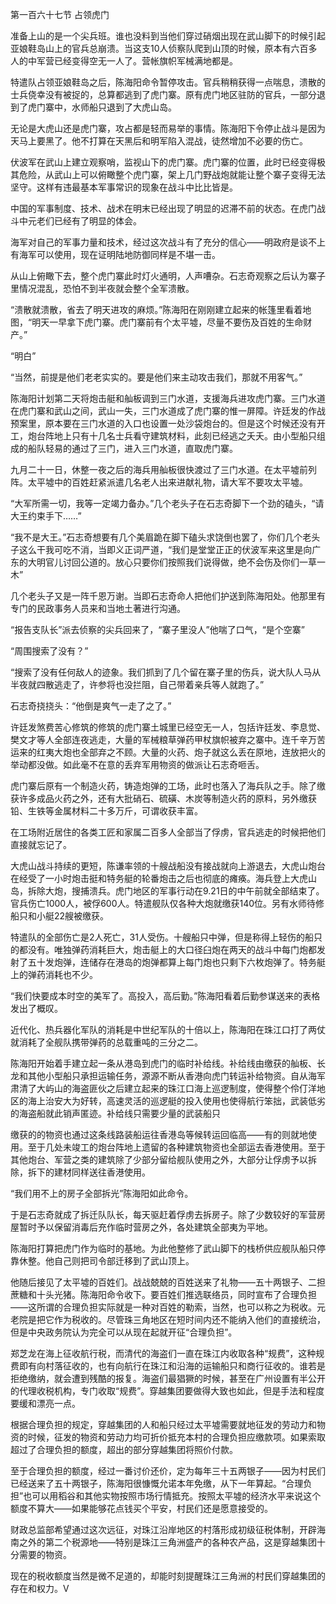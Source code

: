 

第一百六十七节 占领虎门

准备上山的是一个尖兵班。谁也没料到当他们穿过硝烟出现在武山脚下的时候引起亚娘鞋岛山上的官兵总崩溃。当这支10人侦察队爬到山顶的时候，原本有六百多人的中军营已经变得空无一人了。营帐旗帜军械满地都是。

特遣队占领亚娘鞋岛之后，陈海阳命令暂停攻击。官兵稍稍获得一点喘息，溃散的士兵侥幸没有被捉的，总算都逃到了虎门寨。原有虎门地区驻防的官兵，一部分退到了虎门寨中，水师船只退到了大虎山岛。

无论是大虎山还是虎门寨，攻占都是轻而易举的事情。陈海阳下令停止战斗是因为天马上要黑了。他不打算在天黑后和明军陷入混战，徒然增加不必要的伤亡。

伏波军在武山上建立观察哨，监视山下的虎门寨。虎门寨的位置，此时已经变得极其危险，从武山上可以俯瞰整个虎门寨，架上几门野战炮就能让整个寨子变得无法坚守。这样有违最基本军事常识的现象在战斗中比比皆是。

中国的军事制度、技术、战术在明末已经出现了明显的迟滞不前的状态。在虎门战斗中元老们已经有了明显的体会。

海军对自己的军事力量和技术，经过这次战斗有了充分的信心――明政府是谈不上有海军可以使用，现在证明陆地防御同样是不堪一击。

从山上俯瞰下去，整个虎门寨此时灯火通明，人声嘈杂。石志奇观察之后认为寨子里情况混乱，恐怕不到半夜就会整个全军溃散。

“溃散就溃散，省去了明天进攻的麻烦。”陈海阳在刚刚建立起来的帐篷里看着地图，“明天一早拿下虎门寨。虎门寨前有个太平墟，尽量不要伤及百姓的生命财产。”

“明白”

“当然，前提是他们老老实实的。要是他们来主动攻击我们，那就不用客气。”

陈海阳计划第二天将炮击艇和舢板调到三门水道，支援海兵进攻虎门寨。三门水道在虎门寨和武山之间，武山一失，三门水道成了虎门寨的惟一屏障。许廷发的作战预案里，原本要在三门水道的入口也设置一处沙袋炮台的。但是这个时候还没有开工，炮台阵地上只有十几名士兵看守建筑材料，此刻已经逃之夭夭。由小型船只组成的船队轻易的通过了三门，进入三门水道，直取虎门寨。

九月二十一日，休整一夜之后的海兵用舢板很快渡过了三门水道。在太平墟前列阵。太平墟中的百姓赶紧派遣几名老人出来进献礼物，请大军不要攻太平墟。

“大军所需一切，我等一定竭力备办。”几个老头子在石志奇脚下一个劲的磕头，“请大王约束手下……”

“我不是大王。”石志奇想要有几个美眉跪在脚下磕头求饶倒也罢了，你们几个老头子这么干我可吃不消，当即义正词严道，“我们是堂堂正正的伏波军来这里是向广东的大明官儿讨回公道的。放心只要你们按照我们说得做，绝不会伤及你们一草一木”

几个老头子又是一阵千恩万谢。当即石志奇命人把他们护送到陈海阳处。他那里有专门的民政事务人员来和当地土著进行沟通。

“报告支队长”派去侦察的尖兵回来了，“寨子里没人”他喘了口气，“是个空寨”

“周围搜索了没有？”

“搜索了没有任何敌人的迹象。我们抓到了几个留在寨子里的伤兵，说大队人马从半夜就四散逃走了，许参将也没拦阻，自己带着亲兵等人就跑了。”

石志奇挠挠头：“他倒是爽气一走了之了。”

许廷发煞费苦心修筑的修筑的虎门寨土城里已经空无一人，包括许廷发、李息觉、樊文才等人全部连夜逃走，大量的军械粮草弹药甲杖旗帜被弃之寨中。连千辛万苦运来的红夷大炮也全部弃之不顾。大量的火药、炮子就这么丢在原地，连放把火的举动都没做。如此毫不在意的丢弃军用物资的做派让石志奇咂舌。

虎门寨后原有一个制造火药，铸造炮弹的工场，此时也落入了海兵队之手。除了缴获许多成品火药之外，还有大批硝石、硫磺、木炭等制造火药的原料，另外缴获铅、生铁等金属材料二十多万斤，可谓收获丰富。

在工场附近居住的各类工匠和家属二百多人全部当了俘虏，官兵逃走的时候把他们直接就忘记了。

大虎山战斗持续的更短，陈谦率领的十艘战船没有接战就向上游退去，大虎山炮台在经受了一小时炮击挺和特务艇的轮番炮击之后也彻底的瘫痪。海兵登上大虎山岛，拆除大炮，搜捕溃兵。虎门地区的军事行动在9.21日的中午前就全部结束了。官兵伤亡1000人，被俘600人。特遣舰队仅各种大炮就缴获140位。另有水师待修船只和小艇22艘被缴获。

特遣队的全部伤亡是2人死亡，31人受伤。十艘船只中弹，但是称得上轻伤的船只的都没有。唯独弹药消耗巨大，炮击艇上的大口径臼炮在两天的战斗中每门炮都发射了五十发炮弹，连储存在港岛的炮弹都算上每门炮也只剩下六枚炮弹了。特务艇上的弹药消耗也不少。

“我们快要成本时空的美军了。高投入，高后勤。”陈海阳看着后勤参谋送来的表格发出了概叹。

近代化、热兵器化军队的消耗是中世纪军队的十倍以上，陈海阳在珠江口打了两仗就消耗了全舰队携带弹药的总载重吨的三分之二。

陈海阳开始着手建立起一条从港岛到虎门的临时补给线。补给线由缴获的舢板、长龙和其他小型船只承担运输任务，源源不断从香港向虎门转运补给物资。自从海军肃清了大屿山的海盗匪伙之后建立起来的珠江口海上巡逻制度，使得整个伶仃洋地区的海上治安大为好转，高速灵活的巡逻艇的投入使用也使得航行笨拙，武装低劣的海盗船就此销声匿迹。补给线只需要少量的武装船只

缴获的的物资也通过这条线路装船运往香港岛等候转运回临高――有的则就地使用。至于几处未竣工的炮台阵地上遗留的各种建筑物资也全部运去香港使用。至于其他炮台、军营之类的建筑除了少部分留给舰队使用之外，大部分让俘虏予以拆除，拆下的建材同样送往香港使用。

“我们用不上的房子全部拆光”陈海阳如此命令。

于是石志奇就成了拆迁队队长，每天驱赶着俘虏去拆房子。除了少数较好的军营房屋暂时予以保留消毒后充作临时营房之外，各处建筑全部夷为平地。

陈海阳打算把虎门作为临时的基地。为此他整修了武山脚下的栈桥供应舰队船只停靠休整。他自己则把司令部迁移到了武山顶上。

他随后接见了太平墟的百姓们。战战兢兢的百姓送来了礼物――五十两银子、二担蔗糖和十头光猪。陈海阳命令收下。要百姓们推选联络员，同时宣布了合理负担――这所谓的合理负担实际就是一种对百姓的勒索，当然，也可以称之为税收。元老院是把它作为税收的。尽管珠三角地区在短时间内还不能纳入他们的直接统治，但是中央政务院认为完全可以从现在起就开征“合理负担”。

郑芝龙在海上征收航行税，而清代的海盗们一直在珠江内收取各种“规费”，这种规费即有向村落征收的，也有向航行在珠江和沿海的运输船只和商行征收的。谁若是拒绝缴纳，就会遭到残酷的报复。海盗们最猖獗的时候，甚至在广州设置有半公开的代理收税机构，专门收取“规费”。穿越集团要做得大致也如此，但是手法和程度要缓和漂亮一点。

根据合理负担的规定，穿越集团的人和船只经过太平墟需要就地征发的劳动力和物资的时候，征发的物资和劳动力均可折价抵充本村的合理负担应缴款项。如果索取超过了合理负担的额度，超出的部分穿越集团将照价付款。

至于合理负担的额度，经过一番讨价还价，定为每年三十五两银子――因为村民们已经送来了五十两银子，陈海阳很慷慨允诺本年免缴，从下一年算起。“合理负担”也可以用稻谷和其他实物按照市场行情抵充。按照太平墟的经济水平来说这个额度不算大――如果能够花点钱买个平安，村民们还是愿意接受的。

财政总监部希望通过这次远征，对珠江沿岸地区的村落形成初级征税体制，开辟海南之外的第二个税源地――特别是珠江三角洲盛产的各种农产品，这是穿越集团十分需要的物资。

现在的税收额度当然是微不足道的，却能时刻提醒珠江三角洲的村民们穿越集团的存在和权力。V

